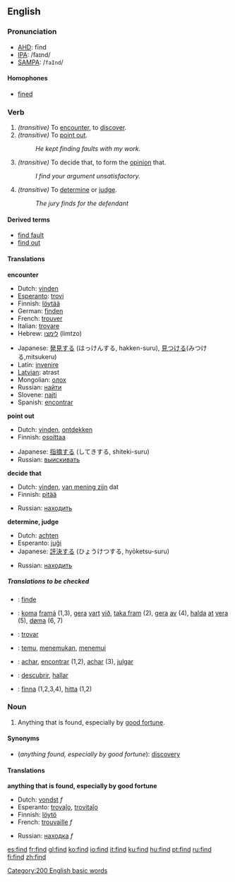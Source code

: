 ==English==

{{rank|Lord|de|whole|190|find|got|let|world}}

===Pronunciation===
*[[AHD]]: fīnd
*[[IPA]]: /faɪnd/
*[[SAMPA]]: /<tt>faInd</tt>/

====Homophones====
*[[fine]]d

===Verb===
{{irregverb|'''to find'''|'''[[finds]]'''|'''[[found]]'''|'''[[found]]'''|'''finding'''}}

#''(transitive)'' To [[encounter]], to [[discover]].
#''(transitive)'' To [[point out]].
#:''He kept finding faults with my work.''
#''(transitive)'' To decide that, to form the [[opinion]] that.
#:''I find your argument unsatisfactory.''
#''(transitive)'' To [[determine]] or [[judge]].
#:''The jury finds for the defendant''

====Derived terms====
*[[find fault]]
*[[find out]]

====Translations====

'''encounter'''
{{top}}
*Dutch: [[vinden]]
*[[Esperanto]]: [[trovi]]
*Finnish: [[löytää]]
*German: [[finden]]
*French: [[trouver]]
*Italian: [[trovare]]
*Hebrew: [[לימצו]] (limtzo)
{{mid}}
*Japanese: [[発見]]する (はっけんする, hakken-suru), [[見つける]](みつける,mitsukeru)
*Latin: [[invenire]]
*[[Latvian]]: atrast
*Mongolian: [[олох]]
*Russian: [[найти]]
*Slovene: [[najti]]
*Spanish: [[encontrar]]
{{bottom}}

'''point out'''
{{top}}
*Dutch: [[vinden]], [[ontdekken]]
*Finnish: [[osoittaa]]
{{mid}}
*Japanese: [[指摘]]する (してきする, shiteki-suru)
*Russian: [[выискивать]]
{{bottom}}

'''decide that'''
{{top}}
*Dutch: [[vinden]], [[van mening zijn]] dat
*Finnish: [[pitää]]
{{mid}}
*Russian: [[находить]]
{{bottom}}

'''determine, judge'''
{{top}}
*Dutch: [[achten]]
*Esperanto: [[juĝi]]
*Japanese: [[評決]]する (ひょうけつする, hyōketsu-suru)
{{mid}}
*Russian: [[находить]]
{{bottom}}

=====Translations to be checked=====
<!--Remove this section once all of the translations below have been moved into the tables above.-->
{{checktrans}}

*{{ttbc|Danish}}: [[finde]]
*{{ttbc|Faroese}}: [[koma]] [[framá]] (1,3), [[gera]] [[vart]] [[við]], [[taka fram]] (2), [[gera]] [[av]] (4), [[halda]] [[at]] [[vera]] (5), [[døma]] (6, 7)
*{{ttbc|Ido}}: [[trovar]]
*{{ttbc|Indonesian}}: [[temu]], [[temu|menemukan]], [[temu|menemui]]
*{{ttbc|Portuguese}}: [[achar]], [[encontrar]] (1,2), [[achar]] (3), [[julgar]]
*{{ttbc|Spanish}}: [[descubrir]], [[hallar]]
*{{ttbc|Swedish}}: [[finna]] (1,2,3,4),  [[hitta]] (1,2)

===Noun===
{{en-noun|find|finds}}

#Anything that is found, especially by [[good fortune]].

====Synonyms====
*(''anything found, especially by good fortune''): [[discovery]]

====Translations====

'''anything that is found, especially by good fortune'''
{{top}}
*Dutch: [[vondst]] ''f''
*Esperanto: [[trovaĵo]], [[trovitaĵo]]
*Finnish: [[löytö]]
*French: [[trouvaille]] ''f''
{{mid}}
*Russian: [[находка]] ''f''
{{bottom}}

[[Category:200 English basic words]]

[[es:find]]
[[fr:find]]
[[gl:find]]
[[ko:find]]
[[io:find]]
[[it:find]]
[[ku:find]]
[[hu:find]]
[[pt:find]]
[[ru:find]]
[[fi:find]]
[[zh:find]]